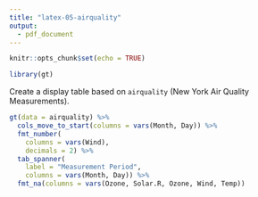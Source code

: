 ```yaml
---
title: "latex-05-airquality"
output: 
  - pdf_document
---
```

  
```r
knitr::opts_chunk$set(echo = TRUE)

library(gt)
```

Create a display table based on `airquality` (New York Air Quality Measurements).

```r
gt(data = airquality) %>%
  cols_move_to_start(columns = vars(Month, Day)) %>%
  fmt_number(
    columns = vars(Wind),
    decimals = 2) %>%
  tab_spanner(
    label = "Measurement Period",
    columns = vars(Month, Day)) %>%
  fmt_na(columns = vars(Ozone, Solar.R, Ozone, Wind, Temp))
```
